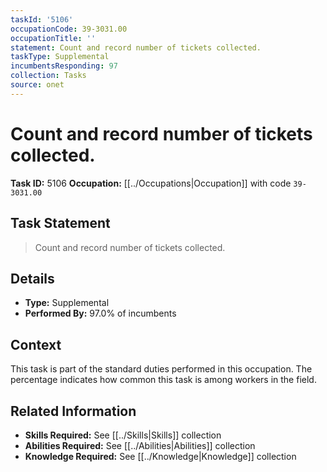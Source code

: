 ```yaml
---
taskId: '5106'
occupationCode: 39-3031.00
occupationTitle: ''
statement: Count and record number of tickets collected.
taskType: Supplemental
incumbentsResponding: 97
collection: Tasks
source: onet
---
```

# Count and record number of tickets collected.

**Task ID:** 5106
**Occupation:** [[../Occupations|Occupation]] with code `39-3031.00`

## Task Statement

> Count and record number of tickets collected.

## Details

- **Type:** Supplemental
- **Performed By:** 97.0% of incumbents

## Context

This task is part of the standard duties performed in this occupation. The percentage indicates how common this task is among workers in the field.

## Related Information

- **Skills Required:** See [[../Skills|Skills]] collection
- **Abilities Required:** See [[../Abilities|Abilities]] collection
- **Knowledge Required:** See [[../Knowledge|Knowledge]] collection
